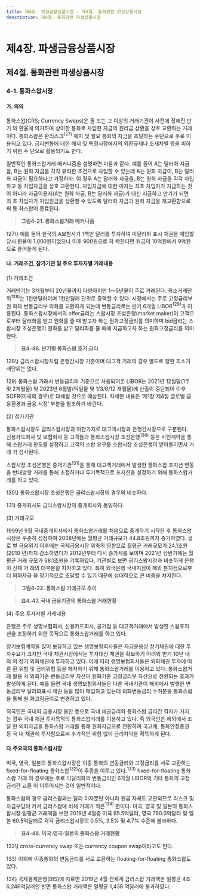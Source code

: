 ```yaml
---
title: 제4장. 파생금융상품시장 - 제4절. 통화관련 파생상품시장
description: 제4절. 통화관련 파생상품시장
---
```


# 제4장. 파생금융상품시장

## 제4절. 통화관련 파생상품시장

### 4-1. 통화스왑시장

#### 가. 의의

통화스왑(CRS; Currency Swaps)은 둘 또는 그 이상의 거래기관이 사전에 정해진 만기
와 환율에 의거하여 상이한 통화로 차입한 자금의 원리금 상환을 상호 교환하는 거래이다.
통화스왑은 환리스크$^{127)}$ 헤지 및 필요 통화의 자금을 조달하는 수단으로 주로 이용되고
있다. 금리변동에 대한 헤지 및 특정시장에서의 외환규제나 조세차별 등을 피하기 위한 수
단으로 활용되기도 한다.

일반적인 통화스왑거래 메커니즘을 설명하면 다음과 같다. 예를 들어 A는 달러화 자금
을, B는 원화 자금을 각각 유리한 조건으로 차입할 수 있는데 A는 원화 자금이, B는 달러
화 자금이 필요하다고 가정하자. 이 경우 A는 달러화 자금을, B는 원화 자금을 각각 차입
하고 동 차입자금을 상호 교환한다. 차입자금에 대한 이자는 최초 차입자가 지급하는 것
이 아니라 자금이용자(A는 원화 자금, B는 달러화 자금)가 대신 지급하고 만기가 되면 최
초 차입자가 차입원금을 상환할 수 있도록 달러화 자금과 원화 자금을 재교환함으로써 통
화스왑이 종료된다.

> __그림4-21. 통화스왑거래 메커니즘__

<GComment>
127\) 예를 들어 한국의 A보험사가 1백만 달러를 투자하여 미달러화 표시 채권을 매입할 당시 환율이 1,000원이었으나 이후 900원으로 하
락한다면 원금이 10억원에서 9억원으로 줄어들게 된다.

</GComment>


#### 나. 거래조건, 참가기관 및 주요 투자자별 거래내용

(1) 거래조건

거래만기는 3개월부터 20년물까지 다양하지만 1〜5년물이 주로 거래된다. 최소거래단
위$^{128)}$는 1천만달러이며 1천만달러 단위로 증액할 수 있다. 시장에서는 주로 고정금리부 원
화와 변동금리부 외화를 교환하게 되는데 변동금리로는 만기 6개월 LIBOR$^{129)}$가 이용된다.
통화스왑시장에서의 offer금리는 스왑시장 조성은행(market maker)이 고객으로부터
달러화를 받고 원화를 줄 때 받고자 하는 원화고정금리를 의미하며 bid금리는 스왑시장
조성은행이 원화를 받고 달러화를 줄 때에 지급하고자 하는 원화고정금리를 의미한다.

> __표4-46. 만기별 통화스왑 호가 금리__

<GComment>
128\) 금리스왑시장처럼 은행간시장 기준이며 대고객 거래의 경우 별도로 정한 최소거래단위는 없다.

129\) 통화스왑 거래시 변동금리의 기준으로 사용되어온 LIBOR는 2021년 12월말(1주 및 2개월물) 및 2023년 6월말(익일물 및 1/3/6/12
개월물)에 산출이 중단되어 이후 SOFR(미국의 경우)로 대체될 것으로 예상된다. 자세한 내용은 ‘제1장 제4절 글로벌 금융환경과 금융
시장’ 부분을 참조하기 바란다.

</GComment>



(2) 참가기관

통화스왑시장도 금리스왑시장과 마찬가지로 대고객시장과 은행간시장으로 구분된다.
신용카드회사 및 보험회사 등 고객들과 통화스왑시장 조성은행$^{130)}$ 등은 사전계약을 통해
스왑거래 한도를 설정하고 고객의 스왑 요구를 스왑시장 조성은행이 받아들이면서 거래
가 성사된다.

스왑시장 조성은행은 중개기관$^{131)}$을 통해 대고객거래에서 발생한 통화스왑 포지션 변동
을 반대방향 거래를 통해 조정하거나 투기목적으로 포지션을 설정하기 위해 통화스왑거
래를 하고 있다.

<GComment>
130\) 통화스왑시장 조성은행은 금리스왑시장의 경우와 비슷하다.

131\) 중개회사도 금리스왑시장의 중개회사와 동일하다.

</GComment>



(3) 거래규모

1999년 9월 국내중개회사에서 통화스왑거래를 처음으로 중개하기 시작한 후 통화스왑
시장은 꾸준히 성장하여 2008년에는 월평균 거래규모가 44.8조원까지 증가하였다. 글로
벌 금융위기 이후에는 국제금융시장 위축의 영향으로 월평균 거래규모가 24.1조원(2010
년)까지 감소하였다가 2012년부터 다시 증가세를 보이며 2021년 상반기에는 월평균 거래
규모가 68.1조원을 기록하였다. 기관별로 보면 금리스왑시장과 비슷하게 은행이 전체 거
래의 대부분을 차지하고 있다. 특히 외국은행 국내지점이 해외 본지점으로부터 외화자금
을 장기적으로 조달할 수 있기 때문에 상대적으로 큰 비중을 차지한다.

> __그림4-22. 통화스왑 거래규모 추이__

> __표4-47. 국내 금융기관의 통화스왑 거래현황__



(4) 주요 투자자별 거래내용

은행은 주로 생명보험회사, 신용카드회사, 공기업 등 대고객거래에서 발생한 스왑포지
션을 조정하기 위한 목적으로 통화스왑거래를 하고 있다.

장기보험계약을 많이 보유하고 있는 생명보험회사들은 자금운용상 장기채권에 대한 투
자수요가 크지만 국내 채권시장에서는 투자대상 채권을 확보하기 어려워 만기 10년 내외
의 장기 외화채권에 투자하고 있다. 이에 따라 생명보험회사들은 외화채권 투자에 따른 환
위험 및 금리위험 등을 헤지하기 위해 통화스왑거래를 이용하고 있다. 통화스왑거래 활용
시 외화기준 변동금리부 자산이 원화기준 고정금리부 자산으로 전환되는 효과가 발생하게 된다. 예를 들면 국내 생명보험회사들은 다른 국내기관이 해외에서 발행한 변동금리부
달러화표시 채권 등을 많이 매입하고 있는데 외화변동금리 수취분을 통화스왑을 통해 원
화고정금리로 변경하고 있다.

외국인은 국내외 금융시장 불안 등으로 국내 채권금리와 통화스왑 금리간 격차가 커지
는 경우 국내 채권 투자목적의 통화스왑거래를 이용하고 있다. 즉 외국인은 해외에서 조달
한 외화자금을 통화스왑 거래를 통해 원화자금으로 전환하여 국고채, 통화안정증권 등 국
내 채권에 투자함으로써 추가적인 위험 없이 금리차익을 획득하게 된다.


#### 다.주요국의 통화스왑시장

미국, 영국, 일본의 통화스왑시장은 이종 통화의 변동금리와 고정금리를 서로 교환하는
fixed-for-floating 통화스왑$^{132)}$이 주종을 이루고 있다.$^{133)}$ fixed-for-floating 통화스왑 거래
의 경우에는 주로 미달러화의 변동금리인 6개월 LIBOR와 기타 통화의 고정금리간 교환
이 이루어지는 것이 일반적이다.

통화스왑의 경우 금리스왑과는 달리 이자뿐만 아니라 원금 자체도 교환되므로 리스크
및 자금부담이 커서 금리스왑에 비해 거래가 적은$^{134)}$ 편이다. 미국, 영국 및 일본의 통화스
왑시장 일평균 거래액을 보면 2019년 4월중 미국 65.5억달러, 영국 780.0억달러 및 일본
60.5억달러로 각각 금리스왑시장의 0.5%, 3.5% 및 4.7% 수준에 불과하다.

> __표4-48. 미국·영국·일본의 통화스왑 거래현황__


<GComment>
132\) cross-currency swap 또는 currency coupon swap이라고도 한다.

133\) 이외에 이종통화의 변동금리를 서로 교환하는 floating-for-floating 통화스왑도 있다.

134\) 국제결제은행(BIS)에 따르면 2019년 4월 전세계 금리스왑 거래액은 일평균 4조 6,246억달러인 반면 통화스왑 거래액은 일평균 1,438
억달러에 불과하였다.

</GComment>
